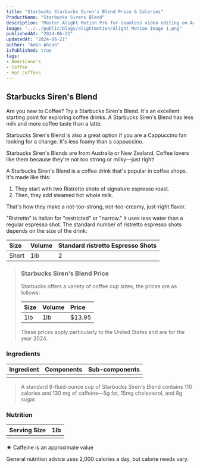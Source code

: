 ```yaml
---
title: "Starbucks Starbucks Siren's Blend Price & Calories"
ProductName: "Starbucks Sirens Blend" 
description: "Master Alight Motion Pro for seamless video editing on Android, iOS, and Tablets with our ultimate guide, unlocking advanced features and elevating your skills in 2024!"
image: "../../public/blogs/alightmotion/Alight Motion Image 1.png"
publishedAt: "2024-06-21"
updatedAt: "2024-06-21"
author: "Amin Ahsan"
isPublished: true
tags:
- Americano's
- Coffee
- Hot Coffees   
---
```


## Starbucks Siren's Blend 
  
Are you new to Coffee? Try a Starbucks Siren's Blend. It's an excellent starting point for exploring coffee drinks. A Starbucks Siren's Blend has less milk and more coffee taste than a latte.

Starbucks Siren's Blend is also a great option if you are a Cappuccino fan looking for a change. It's less foamy than a cappuccino.

Starbucks Siren's Blends are from Australia or New Zealand. Coffee lovers like them because they're not too strong or milky—just right!

A Starbucks Siren's Blend is a coffee drink that's popular in coffee shops. It's made like this:
1. They start with two Ristretto shots of signature espresso roast. 
2. Then, they add steamed hot whole milk.

That's how they make a not-too-strong, not-too-creamy, just-right flavor. 

"Ristretto" is Italian for "restricted" or "narrow." It uses less water than a regular espresso shot. The standard number of ristretto espresso shots depends on the size of the drink:

| Size    |   Volume     | Standard ristretto Espresso Shots |
|:--------|:-------------|:----------------------------------|
| Short   | 1lb          | 2                                 |

> ### Starbucks Siren's Blend Price
>
> Starbucks offers a variety of coffee cup sizes, the prices are as follows:
>
> | Size    |   Volume     | Price |
> |:--------|:-------------|:------|
> | 1lb     | 1lb          | $13.95|
>
> These prices apply particularly to the United States and are for the year 2024.

### Ingredients
| Ingredient              | Components                                   | Sub-components  |
|-------------------------|----------------------------------------------|-----------------|
|                         |                                              |                 |


> A standard 8-fluid-ounce cup of Starbucks Siren's Blend contains 110 calories and 130 mg of caffeine—5g fat, 15mg cholesterol, and 8g sugar. 

### Nutrition
|  Serving Size            | 1lb            |
|:-------------------------|:--------------:|
|                          |                |

★ Caffeine is an approximate value

General nutrition advice uses 2,000 calories a day, but calorie needs vary.
